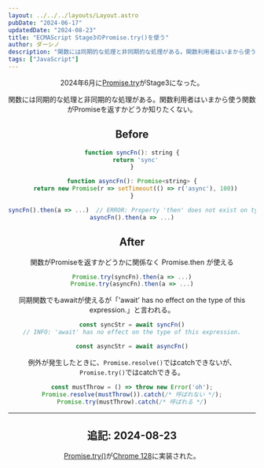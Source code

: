 ```yaml
---
layout: ../../../layouts/Layout.astro
pubDate: "2024-06-17"
updatedDate: "2024-08-23"
title: "ECMAScript Stage3のPromise.try()を使う"
author: ダーシノ
description: "関数には同期的な処理と非同期的な処理がある。関数利用者はいまから使う関数がPromiseを返すかどうか知りたくない。"
tags: ["JavaScript"]
---
```



<Header {...frontmatter} />

2024年6月に[Promise.try](https://github.com/tc39/proposal-promise-try)がStage3になった。

関数には同期的な処理と非同期的な処理がある。関数利用者はいまから使う関数がPromiseを返すかどうか知りたくない。

## Before

```js
function syncFn(): string {
  return 'sync'
}

function asyncFn(): Promise<string> {
  return new Promise(r => setTimeout(() => r('async'), 100))
}

syncFn().then(a => ...)  // ERROR: Property 'then' does not exist on type 'string'.
asyncFn().then(a => ...)
```

## After

関数がPromiseを返すかどうかに関係なく Promise.then が使える
```js
Promise.try(syncFn).then(a => ...)
Promise.try(asyncFn).then(a => ...)
```

同期関数でもawaitが使えるが「'await' has no effect on the type of this expression.」と言われる。
```js
const syncStr = await syncFn()
// INFO: 'await' has no effect on the type of this expression.

const asyncStr = await asyncFn()
```

例外が発生したときに、`Promise.resolve()`ではcatchできないが、`Promise.try()`ではcatchできる。
```js
const mustThrow = () => throw new Error('oh');
Promise.resolve(mustThrow()).catch(/* 呼ばれない */);
Promise.try(mustThrow).catch(/* 呼ばれる */)
```

---

## 追記: 2024-08-23

[Promise.try()](https://developer.mozilla.org/en-US/docs/Web/JavaScript/Reference/Global_Objects/Promise/try)が[Chrome 128](https://developer.chrome.com/blog/new-in-chrome-128)に実装された。


